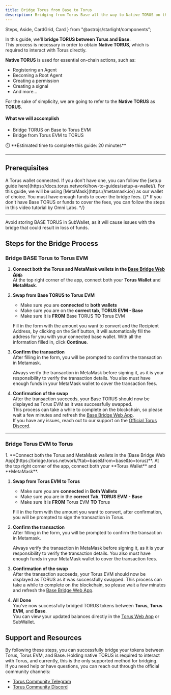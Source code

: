 ```yaml
---
title: Bridge Torus from Base to Torus
description: Bridging from Torus Base all the way to Native TORUS on the Network.
---
```


  Steps,
  Aside,
  CardGrid,
  Card
} from "@astrojs/starlight/components";

In this guide, we'll **bridge TORUS between Torus and Base**.  
This process is necessary in order to obtain **Native TORUS**, which is required to interact with Torus directly.

**Native TORUS** is used for essential on-chain actions, such as:

- Registering an Agent
- Becoming a Root Agent  
- Creating a permission  
- Creating a signal  
- And more...

For the sake of simplicity, we are going to refer to the **Native TORUS** as **TORUS**.

#### What we will accomplish

- Bridge TORUS on Base to Torus EVM
- Bridge from Torus EVM to TORUS

<Aside>
⏱️ **Estimated time to complete this guide: 20 minutes**
</Aside>

---

## Prerequisites

<CardGrid>
  <Card title="Torus Wallet" icon="seti:license">
    A Torus wallet connected.  
    If you don't have one, you can follow the [setup guide here](https://docs.torus.network/how-to-guides/setup-a-wallet/).
  </Card>

  <Card title="Base TORUS Wallet" icon="seti:config">
    For this guide, we will be using [MetaMask](https://metamask.io/) as our wallet of choice.  
    You must have enough funds to cover the bridge fees.  
    {/* If you don't have Base TORUS or funds to cover the fees, you can follow the steps in this video tutorial by Omni Labs. */}
  </Card>
</CardGrid>

---

<Aside type="danger">
  Avoid storing BASE TORUS in SubWallet, as it will cause issues with the bridge that could result in loss of funds.
</Aside> 

## Steps for the Bridge Process

### Bridge BASE Torus to Torus EVM

<Steps>

1. **Connect both the Torus and MetaMask wallets in the [Base Bridge Web App](https://bridge.torus.network/?tab=base&from=base&to=torus)**.   
   At the top right corner of the app, connect both your **Torus Wallet** and **MetaMask**.
   <ClickableImage src={metamaskSubwalletConnect} alt="SubWallet and MetaMask connect screen" />

2. **Swap from Base TORUS to Torus EVM**  
    - Make sure you are **connected** to **both wallets**
    - Make sure you are on the **correct tab**, **TORUS EVM - Base**
    - Make sure it is **FROM** Base TORUS **TO** Torus EVM
   
   Fill in the form with the amount you want to convert and the Recipient Address, by clicking on the Self button, it will automatically fill the address for you with your connected base wallet.
   With all the information filled in, click **Continue**.

   <ClickableImage src={fillInFormToConvert} alt="Convert Base TORUS with Torus EVM" />

3. **Confirm the transaction**   
   After filling in the form, you will be prompted to confirm the transaction in Metamask.
   <Aside type="caution">
      Always verify the transaction in MetaMask before signing it, as it is your responsibility to verify the transaction details.  
      You also must have enough funds in your MetaMask wallet to cover the transaction fees.
   </Aside>
   <ClickableImage src={confirmTransactionInMetamask} alt="Confirm the transaction in MetaMask" />

4. **Confirmation of the swap**  
   After the transaction succeeds, your Base TORUS should now be displayed as Torus EVM as it was successfully swapped.  
   This process can take a while to complete on the blockchain,
   so please wait a few minutes and refresh the [Base Bridge Web App](https://bridge.torus.network/?tab=base&from=base&to=torus).   
   If you have any issues, reach out to our support on the [Official Torus Discord](https://discord.gg/torus).  
   <ClickableImage src={baseTorusSwappedSuccessfully} alt="Confirmation of the swap" />


</Steps>

---

### Bridge Torus EVM to Torus

<Steps>
1. **Connect both the Torus and MetaMask wallets in the [Base Bridge Web App](https://bridge.torus.network/?tab=base&from=base&to=torus)**.   
   At the top right corner of the app, connect both your **Torus Wallet** and **MetaMask**.
   <ClickableImage src={metamaskConnectEvm} alt="SubWallet and MetaMask connect screen" />


1. **Swap from Torus EVM to Torus**
   - Make sure you are **connected** in **Both Wallets**
   - Make sure you are in the **correct Tab**, **TORUS EVM - Base**
   - Make sure it is **FROM** Torus EVM **TO** Torus

   Fill in the form with the amount you want to convert, after confirmation, you will be prompted to sign the transaction in Torus.
   <ClickableImage src={fillInFormToConvertTorusEvmNativeTorus} alt="Convert Torus EVM to Native TORUS" />

2. **Confirm the transaction**  
   After filling in the form, you will be prompted to confirm the transaction in Metamask.
   <Aside type="caution">
      Always verify the transaction in MetaMask before signing it, as it is your responsibility to verify the transaction details.  
      You also must have enough funds in your MetaMask wallet to cover the transaction fees.
   </Aside>
   
   <ClickableImage src={confirmTransactionInMetamaskTorusEvmToTorus} alt="Confirm the transaction in MetaMask" />

3. **Confirmation of the swap**  
   After the transaction succeeds, your Torus EVM should now be displayed as TORUS as it was successfully swapped.
   This process can take a while to complete on the blockchain,
   so please wait a few minutes and refresh the [Base Bridge Web App](https://bridge.torus.network/?tab=base&from=base&to=torus).   
   <ClickableImage src={torusEvmConvertSuccessfully} alt="Confirmation of the swap" />

4. **All Done**   
   You've now successfully bridged TORUS tokens between **Torus**, **Torus EVM**, and **Base**.  
   You can view your updated balances directly in the [Torus Web App](https://wallet.torus.network) or SubWallet.
</Steps>


## Support and Resources
   By following these steps, you can successfully bridge your tokens between Torus, Torus EVM, and Base.
   Holding native TORUS is required to interact with Torus, and currently, this is the only supported method for bridging.  
   If you need help or have questions, you can reach out through the official community channels:

   - [Torus Community Telegram](https://t.me/torusnetwork)
   - [Torus Community Discord](https://discord.gg/torus)
